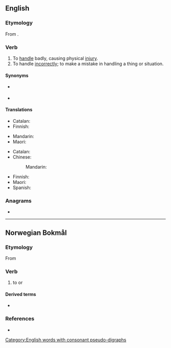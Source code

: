 ==English==

===Etymology===
From {{prefix|mis|handle|lang=en}}.

===Verb===
{{en-verb|mishandl}}

# To [[handle]] badly, causing physical [[injury]].
# To handle [[incorrect|incorrectly]]; to make a mistake in handling a thing or situation.

====Synonyms====
* {{sense|handle badly}} {{l|en|maltreat}}
* {{sense|handle incorrectly}} {{l|en|mismanage}}

====Translations====
{{trans-top|handle badly}}
* Catalan: {{t+|ca|malmenar}}
* Finnish: {{t+|fi|pahoinpidellä}}
{{trans-mid}}
* Mandarin: {{t+|cmn|虐待|sc=Hani}}
* Maori: {{t|mi|haukeke }}
{{trans-bottom}}

{{trans-top|handle incorrectly}}
* Catalan: {{t+|ca|malmenar}}
* Chinese:
*: Mandarin: {{t|cmn|处理不当|sc=Hani}}
{{trans-mid}}
* Finnish: {{t|fi|tunaroida}}
* Maori: {{t|mi|raukoti}}
* Spanish: {{t+|es|llevar}} {{t+|es|mal}}
{{trans-bottom}}

===Anagrams===
* {{anagrams|en|shieldman}}

[[Category:English words with consonant pseudo-digraphs]]

----

==Norwegian Bokmål==

===Etymology===
From {{der|nb|gml|mishandelen}}

===Verb===
{{head|nb|verb|imperative|mishandl|or|mishandle|present tense|mishandler|simple past and past participle|mishandla|or|mishandlet}}

# to {{l|en|maltreat}} or {{l|en|mistreat}}

====Derived terms====
* {{l|nb|mishandling}}

===References===
* {{R:The Bokmål Dictionary}}